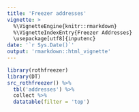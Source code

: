 ```yaml
---
title: 'Freezer addresses'
vignette: >
  %\VignetteEngine{knitr::rmarkdown}
  %\VignetteIndexEntry{Freezer Addresses}
  \usepackage[utf8]{inputenc}
date: '`r Sys.Date()`'
output: 'rmarkdown::html_vignette'
---
```


```r
library(rothfreezer)
library(DT)
src_rothfreezer() %>%
  tbl('addresses') %>%
  collect %>%
  datatable(filter = 'top')
```
